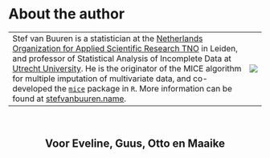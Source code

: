 # About the author {-}

<table><tr><td>
Stef van Buuren is a statistician at the [Netherlands Organization for
Applied Scientific Research TNO](https://www.tno.nl/en/) in Leiden, and
professor of Statistical Analysis of Incomplete Data at [Utrecht
University](https://www.uu.nl/en). He is the originator of the 
MICE algorithm for multiple imputation of multivariate data, and 
co-developed the 
[`mice`](https://cran.r-project.org/web/packages/mice/index.html) 
package in `R`. More information can be found at
[stefvanbuuren.name](https://stefvanbuuren.name).
</td>
<td><img src = "fig/stefvanbuuren_em.jpg"></td>
</tr></table>
\ 
\ 
\ 
<h2 style = "text-align: center;">Voor Eveline, Guus, Otto en Maaike</h2>
